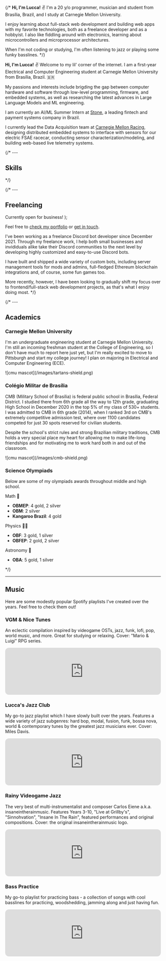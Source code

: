 
{/* **Hi, I'm Lucca!** ✌️ I'm a 20 y/o programmer, musician and student from Brasília, Brazil, and I study at Carnegie Mellon University.

I enjoy learning about full-stack web development and building web apps with my favorite technologies, both as a freelance developer and as a hobbyist. I also like fiddling around with electronics, learning about microcontrollers and microprocessor architectures.

When I'm not coding or studying, I'm often listening to jazz or playing some funky basslines. */}

**Hi, I'm Lucca!** ✌️ Welcome to my lil' corner of the internet. I am a first-year Electrical and Computer Engineering student at Carnegie Mellon University from Brasília, Brazil. 🇧🇷

My passions and interests include brigding the gap between computer hardware and software through low-level programming, firmware, and embedded systems, as well as researching the latest advances in Large Language Models and ML engineering.

I am currently an AI/ML Summer Intern at [Stone](https://www.stone.co/br/), a leading fintech and payment systems company in Brazil.

I currently lead the Data Acquisition team at [Carnegie Mellon Racing](https://www.carnegiemellonracing.org/), designing distributed embedded systems to interface with sensors for our electric FSAE racecar, conducting sensor characterization/modeling, and building web-based live telemetry systems.

{/* ---

## Skills
<div class="grid grid-cols-1 -mt-8">
  <TechGroup
    fullWidth
    title="Programming languages"
    techs={["ts", "js", "python", "html", "css", "c"]}
  />
  <TechGroup
    fullWidth
    title="Frontend frameworks & libraries"
    techs={["nextjs", "react", "tailwind", "astro", "vite", "vue"]}
  />
  <TechGroup
    title="Backend stuff"
    techs={["node", "express", "ws", "discord", "trpc", "vercel", "netlify", "supabase", "aws"]}
  />
  <TechGroup
    title="Databases"
    techs={["postgres", "mysql", "sqlite", "prisma"]}
  />
</div> */}

{/* ---

## Freelancing

  <span class="font-bold bg-gradient-to-r from-sky-400 to-violet-500 text-transparent bg-clip-text">
    Currently open for business!
  </span>
);

<div class="mt-6 space-y-3.5 rounded-r-lg border-l-4 border-blue-500 bg-blue-900 bg-opacity-20 py-1.5 pl-6 pr-5">
  <p><CTA /> Feel free to <a href="/portfolio">check my portfolio</a> or <a href="/contact">get in touch</a>. </p>
</div>

I've been working as a freelance Discord bot developer since December 2021. Through my freelance work, I help both small businesses and invididuals alike take their Discord communities to the next level by developing highly customized and easy-to-use Discord bots.

I have built and shipped a wide variety of custom bots, including server management tools for mods and admins, full-fledged Ethereum blockchain integrations and, of course, some fun games too.

More recently, however, I have been looking to gradually shift my focus over to frontend/full-stack web development projects, as that's what I enjoy doing most. */}

{/* ---

## Academics

### Carnegie Mellon University

I'm an undergraduate engineering student at Carnegie Mellon University. I'm still an incoming freshman student at the College of Engineering, so I don't have much to report here just yet, but I'm really excited to move to Pittsburgh and start my college journey! I plan on majoring in Electrical and Computer Engineering (ECE).

<div class="w-[150px] mx-auto">
  ![cmu mascot](/images/tartans-shield.png)
</div>

### Colégio Militar de Brasília

CMB (Military School of Brasília) is federal public school in Brasília, Federal District. I studied there from 6th grade all the way to 12th grade, graduating High School in December 2020 in the top 5% of my class of 530+ students. I was admitted to CMB in 6th grade (2014), when I ranked 3rd on CMB's extremely competitive admission test, where over 1100 candidates competed for just 30 spots reserved for civilian students.

Despite the school's strict rules and strong Brazilian military traditions, CMB holds a very special place my heart for allowing me to make life-long friendships and for motivating me to work hard both in and out of the classroom.

<div class="w-[100px] mx-auto">
  ![cmu mascot](/images/cmb-shield.png)
</div>

### Science Olympiads

Below are some of my olympiads awards throughout middle and high school.

<div class="flex flex-col gap-2 md:flex-row md:gap-0 justify-between">

<div>

<span class="font-bold">Math 📐</span>

- **OBMEP**: 4 gold, 2 silver
- **OBM**: 2 silver
- **Kangaroo Brazil**: 4 gold

</div>

<div>

<span class="font-bold">Physics 👨‍🔬</span>

- **OBF**: 3 gold, 1 silver
- **OBFEP**: 2 gold, 2 silver

</div>

<div>
<span class="font-bold">Astronomy 🔭</span>

- **OBA**: 5 gold, 1 silver

</div>

</div> */}

---

## Music

Here are some modestly popular Spotify playlists I've created over the years. Feel free to check them out!

### VGM & Nice Tunes

An eclectic compilation inspired by videogame OSTs, jazz, funk, lofi, pop, world music, and more. Great for studying or relaxing. Cover: "Mario & Luigi" RPG series.

<iframe
  style="border-radius:12px"
  src="https://open.spotify.com/embed/playlist/7MhAzE6HIL1TliHP599JUy?utm_source=generator"
  width="100%"
  height="152"
  frameBorder="0"
  allowfullscreen=""
  allow="autoplay; clipboard-write; encrypted-media; fullscreen; picture-in-picture"
  loading="lazy"
></iframe>

### Lucca's Jazz Club

My go-to jazz playlist which I have slowly built over the years. Features a wide variety of jazz subgenres: hard bop, modal, fusion, funk, bossa nova, world & contemporary tunes by the greatest jazz musicians ever. Cover: Miles Davis.

<iframe
  style="border-radius:12px"
  src="https://open.spotify.com/embed/playlist/0PRoFWELdXLR2qIkVzKgSp?utm_source=generator"
  width="100%"
  height="152"
  frameBorder="0"
  allowfullscreen=""
  allow="autoplay; clipboard-write; encrypted-media; fullscreen; picture-in-picture"
  loading="lazy"
></iframe>

### Rainy Videogame Jazz

The very best of multi-instrumentalist and composer Carlos Eiene a.k.a. insaneintherainmusic. Features Years 3-10, "Live at Grillby's", "Sinnohvation", "Insane In The Rain", featured performances and original compositions. Cover: the original insaneintherainmusic logo.

<iframe
  style="border-radius:12px"
  src="https://open.spotify.com/embed/playlist/48YqiDVQEkPyDCnfe6ZPaE?utm_source=generator"
  width="100%"
  height="152"
  frameBorder="0"
  allowfullscreen=""
  allow="autoplay; clipboard-write; encrypted-media; fullscreen; picture-in-picture"
  loading="lazy"
></iframe>

### Bass Practice

My go-to playlist for practicing bass - a collection of songs with cool basslines for practicing, woodshedding, jamming along and just having fun.

<iframe
  style="border-radius:12px"
  src="https://open.spotify.com/embed/playlist/6Q8AGHwFtIZfujqvfm84uq?utm_source=generator"
  width="100%"
  height="152"
  frameBorder="0"
  allowfullscreen=""
  allow="autoplay; clipboard-write; encrypted-media; fullscreen; picture-in-picture"
  loading="lazy"
></iframe>
